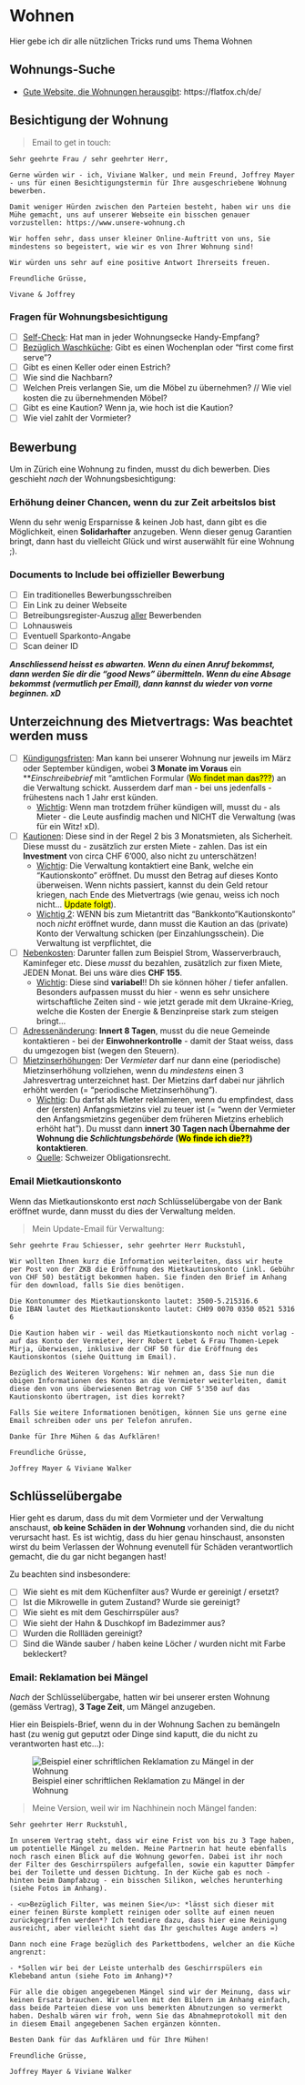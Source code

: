 # Wohnen

Hier gebe ich dir alle nützlichen Tricks rund ums Thema Wohnen

## Wohnungs-Suche

- <u>Gute Website, die Wohnungen herausgibt</u>: https://flatfox.ch/de/

## Besichtigung der Wohnung

> Email to get in touch: 

```
Sehr geehrte Frau / sehr geehrter Herr,

Gerne würden wir - ich, Viviane Walker, und mein Freund, Joffrey Mayer - uns für einen Besichtigungstermin für Ihre ausgeschriebene Wohnung bewerben. 

Damit weniger Hürden zwischen den Parteien besteht, haben wir uns die Mühe gemacht, uns auf unserer Webseite ein bisschen genauer vorzustellen: https://www.unsere-wohnung.ch

Wir hoffen sehr, dass unser kleiner Online-Auftritt von uns, Sie mindestens so begeistert, wie wir es von Ihrer Wohnung sind!

Wir würden uns sehr auf eine positive Antwort Ihrerseits freuen.

Freundliche Grüsse,

Vivane & Joffrey
```

### Fragen für Wohnungsbesichtigung

- [ ] <u>Self-Check</u>: Hat man in jeder Wohnungsecke Handy-Empfang?
- [ ] <u>Bezüglich Waschküche</u>: Gibt es einen Wochenplan oder "first come first serve"?
- [ ] Gibt es einen Keller oder einen Estrich?
- [ ] Wie sind die Nachbarn?
- [ ] Welchen Preis verlangen Sie, um die Möbel zu übernehmen? // Wie viel kosten die zu übernehmenden Möbel?
- [ ] Gibt es eine Kaution? Wenn ja, wie hoch ist die Kaution?
- [ ] Wie viel zahlt der Vormieter?

## Bewerbung

Um in Zürich eine Wohnung zu finden, musst du dich bewerben. Dies geschieht _nach_ der Wohnungsbesichtigung:

### Erhöhung deiner Chancen, wenn du zur Zeit arbeitslos bist

Wenn du sehr wenig Ersparnisse & keinen Job hast, dann gibt es die Möglichkeit, einen **Solidarhafter** anzugeben. Wenn dieser genug Garantien bringt, dann hast du vielleicht Glück und wirst auserwählt für eine Wohnung ;).

### Documents to Include bei offizieller Bewerbung

- [ ] Ein traditionelles Bewerbungsschreiben
- [ ] Ein Link zu deiner Webseite
- [ ] Betreibungsregister-Auszug <u>aller</u> Bewerbenden
- [ ] Lohnausweis
- [ ] Eventuell Sparkonto-Angabe
- [ ] Scan deiner ID

***Anschliessend heisst es abwarten. Wenn du einen Anruf bekommst, dann werden Sie dir die "good News" übermitteln. Wenn du eine Absage bekommst (vermutlich per Email), dann kannst du wieder von vorne beginnen. xD***

## Unterzeichnung des Mietvertrags: Was beachtet werden muss

- [ ] <u>Kündigungsfristen</u>: Man kann bei unserer Wohnung nur jeweils im März oder September kündigen, wobei **3 Monate im Voraus** ein **_Einschreibebrief_ mit "amtlichen Formular (<mark>Wo findet man das???</mark>) an die Verwaltung schickt. Ausserdem darf man - bei uns jedenfalls - frühestens nach 1 Jahr erst künden. 
  - <u>Wichtig</u>: Wenn man trotzdem früher kündigen will, musst du - als Mieter - die Leute ausfindig machen und NICHT die Verwaltung (was für ein Witz! xD).
- [ ] <u>Kautionen</u>: Diese sind in der Regel 2 bis 3 Monatsmieten, als Sicherheit. Diese musst du - zusätzlich zur ersten Miete - zahlen. Das ist ein **Investment** von circa CHF 6'000, also nicht zu unterschätzen!
  - <u>Wichtig</u>: Die Verwaltung kontaktiert eine Bank, welche ein "Kautionskonto" eröffnet. Du musst den Betrag auf dieses Konto überweisen. Wenn nichts passiert, kannst du dein Geld retour kriegen, nach Ende des Mietvertrags (wie genau, weiss ich noch nicht... <mark>Update folgt</mark>). 
  - <u>Wichtig 2</u>: WENN bis zum Mietantritt das "Bankkonto"Kautionskonto" noch _nicht_ eröffnet wurde, dann musst die Kaution an das (private) Konto der Verwaltung schicken (per Einzahlungsschein). Die Verwaltung ist verpflichtet, die  
- [ ] <u>Nebenkosten</u>: Darunter fallen zum Beispiel Strom, Wasserverbrauch, Kaminfeger etc. Diese _musst_ du bezahlen, zusätzlich zur fixen Miete, JEDEN Monat. Bei uns wäre dies **CHF 155**. 
  - <u>Wichtig</u>: Diese sind **variabel**!! Dh sie können höher / tiefer anfallen. Besonders aufpassen musst du hier - wenn es sehr unsichere wirtschaftliche Zeiten sind - wie jetzt gerade mit dem Ukraine-Krieg, welche die Kosten der Energie & Benzinpreise stark zum steigen bringt...
- [ ] <u>Adressenänderung</u>: **Innert 8 Tagen**, musst du die neue Gemeinde kontaktieren - bei der **Einwohnerkontrolle** - damit der Staat weiss, dass du umgezogen bist (wegen den Steuern). 
- [ ] <u>Mietzinserhöhungen</u>: Der _Vermieter_ darf nur dann eine (periodische) Mietzinserhöhung vollziehen, wenn du _mindestens_ einen 3 Jahresvertrag unterzeichnet hast. Der Mietzins darf dabei nur jährlich erhöht werden (= "periodische Mietzinserhöhung"). 
  - <u>Wichtig</u>: Du darfst als Mieter reklamieren, wenn du empfindest, dass der (ersten) Anfangsmietzins viel zu teuer ist (= "wenn der Vermieter den Anfangsmietzins gegenüber dem früheren Mietzins erheblich erhöht hat"). Du musst dann **innert 30 Tagen nach Übernahme der Wohnung die _Schlichtungsbehörde_ (<mark>Wo finde ich die??</mark>) kontaktieren**.
  - <u>Quelle</u>: Schweizer Obligationsrecht.
  
### Email Mietkautionskonto

Wenn das Mietkautionskonto erst _nach_ Schlüsselübergabe von der Bank eröffnet wurde, dann musst du dies der Verwaltung melden.

> Mein Update-Email für Verwaltung: 

```
Sehr geehrte Frau Schiesser, sehr geehrter Herr Ruckstuhl,

Wir wollten Ihnen kurz die Information weiterleiten, dass wir heute per Post von der ZKB die Eröffnung des Mietkautionskonto (inkl. Gebühr von CHF 50) bestätigt bekommen haben. Sie finden den Brief im Anhang für den download, falls Sie dies benötigen. 

Die Kontonummer des Mietkautionskonto lautet: 3500-5.215316.6
Die IBAN lautet des Mietkautionskonto lautet: CH09 0070 0350 0521 5316 6

Die Kaution haben wir - weil das Mietkautionskonto noch nicht vorlag - auf das Konto der Vermieter, Herr Robert Lebet & Frau Thomen-Lepek Mirja, überwiesen, inklusive der CHF 50 für die Eröffnung des Kautionskontos (siehe Quittung im Email). 

Bezüglich des Weiteren Vorgehens: Wir nehmen an, dass Sie nun die obigen Informationen des Kontos an die Vermieter weiterleiten, damit diese den von uns überwiesenen Betrag von CHF 5'350 auf das Kautionskonto übertragen, ist dies korrekt?

Falls Sie weitere Informationen benötigen, können Sie uns gerne eine Email schreiben oder uns per Telefon anrufen. 

Danke für Ihre Mühen & das Aufklären!

Freundliche Grüsse,

Joffrey Mayer & Viviane Walker
```

## Schlüsselübergabe

Hier geht es darum, dass du mit dem Vormieter und der Verwaltung anschaust, **ob keine Schäden in der Wohnung** vorhanden sind, die du nicht verursacht hast. Es ist wichtig, dass du hier genau hinschaust, ansonsten wirst du beim Verlassen der Wohnung evenutell für Schäden verantwortlich gemacht, die du gar nicht begangen hast!

Zu beachten sind insbesondere:

- [ ] Wie sieht es mit dem Küchenfilter aus? Wurde er gereinigt / ersetzt?
- [ ] Ist die Mikrowelle in gutem Zustand? Wurde sie gereinigt?
- [ ] Wie sieht es mit dem Geschirrspüler aus?
- [ ] Wie sieht der Hahn & Duschkopf im Badezimmer aus?
- [ ] Wurden die Rollläden gereinigt?
- [ ] Sind die Wände sauber / haben keine Löcher / wurden nicht mit Farbe bekleckert?

### Email: Reklamation bei Mängel

*Nach* der Schlüsselübergabe, hatten wir bei unserer ersten Wohnung (gemäss Vertrag), **3 Tage Zeit**, um Mängel anzugeben. 

Hier ein Beispiels-Brief, wenn du in der Wohnung Sachen zu bemängeln hast (zu wenig gut geputzt oder Dinge sind kaputt, die du nicht zu verantworten hast etc...):

![Beispiel einer schriftlichen Reklamation zu Mängel in der Wohnung](docs/bilder/wohnen/mangel-in-wohnung.jpeg)

> Meine Version, weil wir im Nachhinein noch Mängel fanden:

```
Sehr geehrter Herr Ruckstuhl,

In unserem Vertrag steht, dass wir eine Frist von bis zu 3 Tage haben, um potentielle Mängel zu melden. Meine Partnerin hat heute ebenfalls noch rasch einen Blick auf die Wohnung geworfen. Dabei ist ihr noch der Filter des Geschirrspülers aufgefallen, sowie ein kaputter Dämpfer bei der Toilette und dessen Dichtung. In der Küche gab es noch - hinten beim Dampfabzug - ein bisschen Silikon, welches herunterhing (siehe Fotos im Anhang). 

- <u>Bezüglich Filter, was meinen Sie</u>: *lässt sich dieser mit einer feinen Bürste komplett reinigen oder sollte auf einen neuen zurückgegriffen werden*? Ich tendiere dazu, dass hier eine Reinigung ausreicht, aber vielleicht sieht das Ihr geschultes Auge anders =)

Dann noch eine Frage bezüglich des Parkettbodens, welcher an die Küche angrenzt:

- *Sollen wir bei der Leiste unterhalb des Geschirrspülers ein Klebeband antun (siehe Foto im Anhang)*?

Für alle die obigen angegebenen Mängel sind wir der Meinung, dass wir keinen Ersatz brauchen. Wir wollen mit den Bildern im Anhang einfach, dass beide Parteien diese von uns bemerkten Abnutzungen so vermerkt haben. Deshalb wären wir froh, wenn Sie das Abnahmeprotokoll mit den in diesem Email angegebenen Sachen ergänzen könnten.

Besten Dank für das Aufklären und für Ihre Mühen!

Freundliche Grüsse,

Joffrey Mayer & Viviane Walker
```

